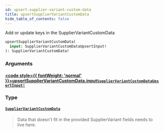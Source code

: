```yaml
---
id: upsert-supplier-variant-custom-data
title: upsertSupplierVariantCustomData
hide_table_of_contents: false
---
```








Add or update keys in the SupplierVariantCustomData

```graphql
upsertSupplierVariantCustomData(
  input: SupplierVariantCustomDataUpsertInput!
): SupplierVariantCustomData!
```


### Arguments

#### [<code style={{ fontWeight: 'normal' }}>upsertSupplierVariantCustomData.<b>input</b></code>](#)<Bullet />[`SupplierVariantCustomDataUpsertInput!`](/supply/api/graphql-admin/reference/inputs/supplier-variant-custom-data-upsert-input) <Badge class="secondary" text="non-null"/> <Badge class="secondary" text="input"/>
> 
> 

### Type

#### [`SupplierVariantCustomData`](/supply/api/graphql-admin/reference/objects/supplier-variant-custom-data) <Badge class="secondary" text="object"/>
> Data that doesn't fit in the provided SupplierVariant fields needs to live here.
> 






